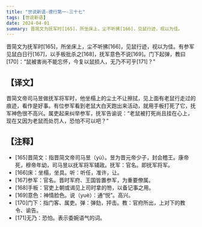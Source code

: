 ```yaml
---
title: "世说新语-德行第一-三十七"
tags: [世说新语]
date: 2024-04-01
summary: 晋简文为抚军时[165]，所坐床上，尘不听拂[166]，见鼠行迹，视以为佳。
---
```


晋简文为抚军时[165]，所坐床上，尘不听拂[166]，见鼠行迹，视以为佳。有参军见鼠白日行[167]，以手板批杀之[168]，抚军意色不说[169]。门下起弹，教曰[170]：“鼠被害尚不能忘怀，今复以鼠损人，无乃不可乎[171]？”

## 【译文】

晋简文帝司马昱做抚军将军时，他坐榻上的尘土不让擦拭，见上面有老鼠行走过的痕迹，看作是好事。有位参军看到老鼠大白天跑出来活动，就用手板打死了它，抚军神色很不高兴。属吏起来纠举参军，抚军告谕说：“老鼠被打死尚且挂在心上，现在又因为老鼠而处罚人，恐怕不可以吧？”

## 【注释】

- [165]晋简文：指晋简文帝司马昱（yù）。昱为晋元帝少子，封会稽王。康帝死，穆帝年幼，司马昱以抚军将军辅政。抚军：官名。即抚军将军。
- [166]床：坐榻，坐具。听：听任，准许，让。
- [167]参军：官名。晋时军府、王国皆置参军，为重要僚属。
- [168]手板：官吏上朝或谒见上司时拿的笏，以备记事之用。
- [169]意色：神情脸色。说（yuè）：通“悦”。高兴。
- [170]门下：指门客、属吏。弹：弹劾，抨击。教：官府所出，上对下的教令、谕告。
- [171]无乃：恐怕。表示委婉语气的词。